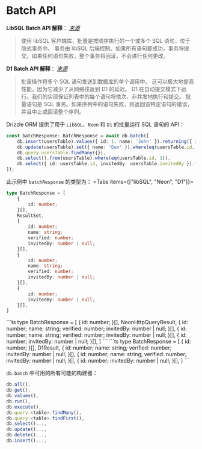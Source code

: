 
# Batch API

**LibSQL Batch API 解释**：
_[来源](https://docs.turso.tech/reference/client-access#batches)_

> 使用 libSQL 客户端库，批量是按顺序执行的一个或多个 SQL 语句，位于隐式事务中。
事务由 libSQL 后端控制。如果所有语句都成功，事务将提交。如果任何语句失败，整个事务将回滚，不会进行任何更改。

**D1 Batch API 解释**：
_[来源](https://developers.cloudflare.com/d1/platform/client-api/#batch-statements)_

> 批量操作将多个 SQL 语句发送到数据库的单个调用中。
这可以极大地提高性能，因为它减少了从网络往返到 D1 的延迟。
D1 在自动提交模式下运行。我们的实现保证列表中的每个语句将依次、非并发地执行和提交。
批量语句是 SQL 事务。如果序列中的语句失败，则返回该特定语句的错误，并且中止或回滚整个序列。

Drizzle ORM 提供了用于 `LibSQL`、`Neon` 和 `D1` 的批量运行 SQL 语句的 API：
```ts
const batchResponse: BatchResponse = await db.batch([
	db.insert(usersTable).values({ id: 1, name: 'John' }).returning({ id: usersTable.id }),
	db.update(usersTable).set({ name: 'Dan' }).where(eq(usersTable.id, 1)),
	db.query.usersTable.findMany({}),
	db.select().from(usersTable).where(eq(usersTable.id, 1)),
	db.select({ id: usersTable.id, invitedBy: usersTable.invitedBy }).from(usersTable),
]);
```
此示例中 `batchResponse` 的类型为：
<Tabs items={["libSQL", "Neon", "D1"]}>
<Tab>
```ts
type BatchResponse = [
	{
		id: number;
	}[],
	ResultSet,
	{
		id: number;
		name: string;
		verified: number;
		invitedBy: number | null;
	}[],
	{
		id: number;
		name: string;
		verified: number;
		invitedBy: number | null;
	}[],
	{
		id: number;
		invitedBy: number | null;
	}[],
]
```
</Tab>
<Tab>
```ts
type BatchResponse = [
	{
		id: number;
	}[],
	NeonHttpQueryResult,
	{
		id: number;
		name: string;
		verified: number;
		invitedBy: number | null;
	}[],
	{
		id: number;
		name: string;
		verified: number;
		invitedBy: number | null;
	}[],
	{
		id: number;
		invitedBy: number | null;
	}[],
]
```
</Tab>
<Tab>
```ts
type BatchResponse = [
  {
    id: number;
  }[],
  D1Result,
  {
    id: number;
    name: string;
    verified: number;
    invitedBy: number | null;
  }[],
  {
    id: number;
    name: string;
    verified: number;
    invitedBy: number | null;
  }[],
  {
    id: number;
    invitedBy: number | null;
  }[],
]
```
</Tab>
</Tabs>

`db.batch` 中可用的所有可能的构建器：
```ts
db.all(),
db.get(),
db.values(),
db.run(),
db.execute(),
db.query.<table>.findMany(),
db.query.<table>.findFirst(),
db.select()...,
db.update()...,
db.delete()...,
db.insert()...,
```